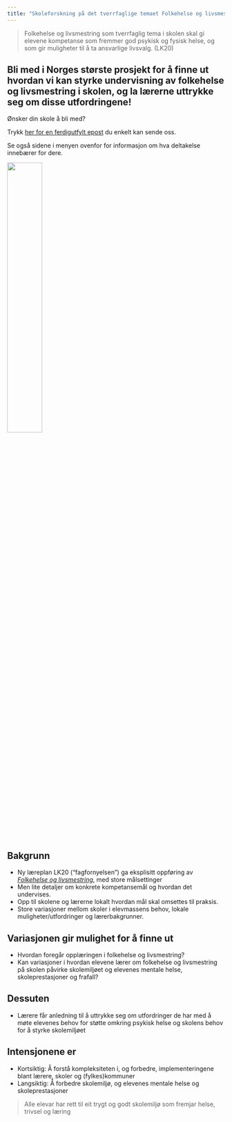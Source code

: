 ```yaml
---
title: "Skoleforskning på det tverrfaglige temaet Folkehelse og livsmestring"
---
```


> Folkehelse og livsmestring som tverrfaglig tema i skolen skal gi elevene kompetanse som fremmer god psykisk og fysisk helse, og som gir muligheter til å ta ansvarlige livsvalg. (LK20)

::: {layout="[[60,40]]"}

::: callout-note

## Bli med i Norges største prosjekt for å finne ut hvordan vi kan styrke undervisning av folkehelse og livsmestring i skolen, og la lærerne uttrykke seg om disse utfordringene!

Ønsker din skole å bli med?

Trykk [her for en ferdigutfylt epost](mailto:heals@nifu.no?subject=Vi%20vil%20gjerne%20delta&body=Hei,%0Avi%20er%20interesserte%20i%20prosjektet%20og%20vil%20gjerne%20motta%20påmeldingsinformasjon.%0A%0AHilsen%20SKOLENAVN) du enkelt kan sende oss.

Se også sidene i menyen ovenfor for informasjon om hva deltakelse innebærer for dere.

:::

![](_images/illustration_1.png){width=40%}

:::

## Bakgrunn

-   Ny læreplan LK20 ("fagfornyelsen") ga eksplisitt oppføring av [*Folkehelse og livsmestring*](https://www.udir.no/lk20/overordnet-del/prinsipper-for-laring-utvikling-og-danning/tverrfaglige-temaer/folkehelse-og-livsmestring/?lang=nob), med store målsettinger
-   Men lite detaljer om konkrete kompetansemål og hvordan det undervises.
-   Opp til skolene og lærerne lokalt hvordan mål skal omsettes til praksis.
-   Store variasjoner mellom skoler i elevmassens behov, lokale muligheter/utfordringer og lærerbakgrunner.

## Variasjonen gir mulighet for å finne ut

-   Hvordan foregår opplæringen i folkehelse og livsmestring?
-   Kan variasjoner i hvordan elevene lærer om folkehelse og livsmestring på skolen påvirke skolemiljøet og elevenes mentale helse, skoleprestasjoner og frafall?

## Dessuten

-   Lærere får anledning til å uttrykke seg om utfordringer de har med å møte elevenes behov for støtte omkring psykisk helse og skolens behov for å styrke skolemiljøet

## Intensjonene er

-   Kortsiktig: Å forstå kompleksiteten i, og forbedre, implementeringene blant lærere, skoler og (fylkes)kommuner
-   Langsiktig: Å forbedre skolemiljø, og elevenes mentale helse og skoleprestasjoner

::: {.callout-tip title="Oppl.lov. § 9A-2"}
> Alle elevar har rett til eit trygt og godt skolemiljø som fremjar helse, trivsel og læring
:::